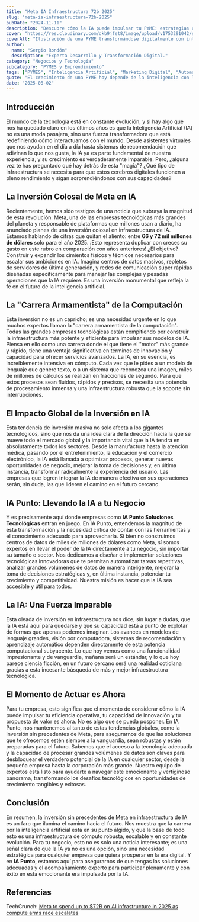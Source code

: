 ```yaml
---
title: "Meta IA Infraestructura 72b 2025"
slug: "meta-ia-infraestructura-72b-2025"
pubDate: "2024-11-11"
description: "Descubre cómo la IA puede impulsar tu PYME: estrategias concretas de marketing, automatización y datos para aumentar ventas."
cover: "https://res.cloudinary.com/dkb9jfet8/image/upload/v1753291042/small-business_kk56r6.jpg"
coverAlt: "Ilustración de una PYME transformándose digitalmente con inteligencia artificial."
author:
  name: "Sergio Rondón"
  description: "Experta Desarrollo y Transformación Digital."
category: "Negocios y Tecnología"
subcategory: "PYMES y Emprendimiento"
tags: ["PYMES", "Inteligencia Artificial", "Marketing Digital", "Automatización", "Ventas"]
quote: "El crecimiento de una PYME hoy depende de la inteligencia con la que se aplican datos, IA y estrategia. — Sergio Rondón"
date: "2025-08-02"
---
```




<h2 id="introduccion">Introducción</h2>

El mundo de la tecnología está en constante evolución, y si hay algo que nos ha quedado claro en los últimos años es que la Inteligencia Artificial (IA) no es una moda pasajera, sino una fuerza transformadora que está redefiniendo cómo interactuamos con el mundo. Desde asistentes virtuales que nos ayudan en el día a día hasta sistemas de recomendación que adivinan lo que nos gusta, la IA ya es parte fundamental de nuestra experiencia, y su crecimiento es verdaderamente imparable. Pero, ¿alguna vez te has preguntado qué hay detrás de esta "magia"? ¿Qué tipo de infraestructura se necesita para que estos cerebros digitales funcionen a pleno rendimiento y sigan sorprendiéndonos con sus capacidades?

<h2 id="la-inversion-colosal-de-meta-en-ia">
  La Inversión Colosal de Meta en IA
</h2>

Recientemente, hemos sido testigos de una noticia que subraya la magnitud de esta revolución: Meta, una de las empresas tecnológicas más grandes del planeta y responsable de plataformas que millones usan a diario, ha anunciado planes de una inversión colosal en infraestructura de IA. Estamos hablando de cifras que quitan el aliento: entre **66 y 72 mil millones de dólares** solo para el año 2025. ¡Esto representa duplicar con creces su gasto en este rubro en comparación con años anteriores! ¿El objetivo? Construir y expandir los cimientos físicos y técnicos necesarios para escalar sus ambiciones en IA. Imagina centros de datos masivos, repletos de servidores de última generación, y redes de comunicación súper rápidas diseñadas específicamente para manejar las complejas y pesadas operaciones que la IA requiere. Es una inversión monumental que refleja la fe en el futuro de la inteligencia artificial.

<h2 id="la-carrera-armamentista-de-la-computacion">
  La "Carrera Armamentista" de la Computación
</h2>

Esta inversión no es un capricho; es una necesidad urgente en lo que muchos expertos llaman la "carrera armamentista de la computación". Todas las grandes empresas tecnológicas están compitiendo por construir la infraestructura más potente y eficiente para impulsar sus modelos de IA. Piensa en ello como una carrera donde el que tiene el "motor" más grande y rápido, tiene una ventaja significativa en términos de innovación y capacidad para ofrecer servicios avanzados. La IA, en su esencia, es increíblemente intensiva en cómputo. Cada vez que le pides a un modelo de lenguaje que genere texto, o a un sistema que reconozca una imagen, miles de millones de cálculos se realizan en fracciones de segundo. Para que estos procesos sean fluidos, rápidos y precisos, se necesita una potencia de procesamiento inmensa y una infraestructura robusta que la soporte sin interrupciones.

<h2 id="el-impacto-global-de-la-inversion-en-ia">
  El Impacto Global de la Inversión en IA
</h2>

Esta tendencia de inversión masiva no solo afecta a los gigantes tecnológicos, sino que nos da una idea clara de la dirección hacia la que se mueve todo el mercado global y la importancia vital que la IA tendrá en absolutamente todos los sectores. Desde la manufactura hasta la atención médica, pasando por el entretenimiento, la educación y el comercio electrónico, la IA está llamada a optimizar procesos, generar nuevas oportunidades de negocio, mejorar la toma de decisiones y, en última instancia, transformar radicalmente la experiencia del usuario. Las empresas que logren integrar la IA de manera efectiva en sus operaciones serán, sin duda, las que lideren el camino en el futuro cercano.

<h2 id="ia-punto-llevando-la-ia-a-tu-negocio">
  IA Punto: Llevando la IA a tu Negocio
</h2>

Y es precisamente aquí donde empresas como **IA Punto Soluciones Tecnológicas** entran en juego. En IA Punto, entendemos la magnitud de esta transformación y la necesidad crítica de contar con las herramientas y el conocimiento adecuado para aprovecharla. Si bien no construimos centros de datos de miles de millones de dólares como Meta, sí somos expertos en llevar el poder de la IA directamente a tu negocio, sin importar su tamaño o sector. Nos dedicamos a diseñar e implementar soluciones tecnológicas innovadoras que te permitan automatizar tareas repetitivas, analizar grandes volúmenes de datos de manera inteligente, mejorar la toma de decisiones estratégicas y, en última instancia, potenciar tu crecimiento y competitividad. Nuestra misión es hacer que la IA sea accesible y útil para todos.

<h2 id="la-ia-una-fuerza-imparable">La IA: Una Fuerza Imparable</h2>

Esta oleada de inversión en infraestructura nos dice, sin lugar a dudas, que la IA está aquí para quedarse y que su capacidad está a punto de explotar de formas que apenas podemos imaginar. Los avances en modelos de lenguaje grandes, visión por computadora, sistemas de recomendación y aprendizaje automático dependen directamente de esta potencia computacional subyacente. Lo que hoy vemos como una funcionalidad impresionante y de vanguardia, mañana será un estándar, y lo que hoy parece ciencia ficción, en un futuro cercano será una realidad cotidiana gracias a esta incesante búsqueda de más y mejor infraestructura tecnológica.

<h2 id="el-momento-de-actuar-es-ahora">El Momento de Actuar es Ahora</h2>

Para tu empresa, esto significa que el momento de considerar cómo la IA puede impulsar tu eficiencia operativa, tu capacidad de innovación y tu propuesta de valor es ahora. No es algo que se pueda posponer. En IA Punto, nos mantenemos al tanto de estas tendencias globales, como la inversión sin precedentes de Meta, para asegurarnos de que las soluciones que te ofrecemos estén siempre a la vanguardia, sean robustas y estén preparadas para el futuro. Sabemos que el acceso a la tecnología adecuada y la capacidad de procesar grandes volúmenes de datos son claves para desbloquear el verdadero potencial de la IA en cualquier sector, desde la pequeña empresa hasta la corporación más grande. Nuestro equipo de expertos está listo para ayudarte a navegar este emocionante y vertiginoso panorama, transformando los desafíos tecnológicos en oportunidades de crecimiento tangibles y exitosas.

<h2 id="conclusion">Conclusión</h2>

En resumen, la inversión sin precedentes de Meta en infraestructura de IA es un faro que ilumina el camino hacia el futuro. Nos muestra que la carrera por la inteligencia artificial está en su punto álgido, y que la base de todo esto es una infraestructura de cómputo robusta, escalable y en constante evolución. Para tu negocio, esto no es solo una noticia interesante; es una señal clara de que la IA ya no es una opción, sino una necesidad estratégica para cualquier empresa que quiera prosperar en la era digital. Y en **IA Punto**, estamos aquí para asegurarnos de que tengas las soluciones adecuadas y el acompañamiento experto para participar plenamente y con éxito en esta emocionante era impulsada por la IA.

<h2 id="referencias">Referencias</h2>

TechCrunch: <a href="https://techcrunch.com/2025/07/30/meta-to-spend-up-to-72b-on-ai-infrastructure-in-2025-as-compute-arms-race-escalates/" target="_blank" rel="noopener noreferrer">
Meta to spend up to $72B on AI infrastructure in 2025 as compute arms race escalates </a>
